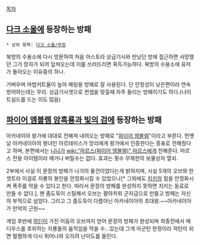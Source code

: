 [[목차]]
== [[다크 소울]]에 등장하는 방패 ==
 * 상위 항목: [[다크 소울/무장]]

북방의 수용소에 다시 방문하여 처음 아스토라 상급기사와 만났던 방에 접근하면 사망했던 그가 망자가 되어 덮쳐오는데 이를 쓰러뜨리면 획득가능하다. 북방의 수용소에 유저가 돌아오는 이유중의 하나.

가벼우며 마법커트율이 높아 패링용 방패로 잘 사용된다. 단 안정성이 낮은편이라 연속방어하는데는 무리. 상급기사셋으로 컨셉을 맞출때 자주 들리는 방패이기도 하다.(나이트실드를 드는 이도 많음)

== [[파이어 엠블렘 암흑룡과 빛의 검]]에 등장하는 방패 ==
아카네이아 왕가에 대대로 전해져 내려오는 방패로 "[[파이어 엠블렘]]"이라고 부른다. 먼옛날 아카네이아의 왕녀인 아르테미스가 앙리에게 왕가에서 인증한다는 증표로 전해줬다고 하며, 본편에서는 [[니나]]가 [[wiki:"마르스(파이어 엠블렘)" 마르스]]에게 전해준다. 마르스 전용 아이템이라 떼거나 버릴수는 없다. 효과는 횟수 무제한의 보물상자 열쇠.

2부에서 사실 이 문장의 방패가 나가의 물건이었다는게 밝혀지며, 사실 5개의 오브와 한셋트라 이걸로 지룡의 봉인을 안정화시킬 수 있었으나[* 그외에도 [[치키]]의 힘을 안정화시켜 폭주를 막을 수 있다고 한다. 따라서 문장의 방패를 완성하지 못하면 치키는 동료로 만들 수 없다.], 왠 좀도둑이 스틸해서 오브는 팔아치워 군자금으로 만들고 방패는 자신의 부적으로 삼았다. 그리고 그 좀도둑이 다름아닌 아카네이아의 초대왕.~~아카네이아가 만악의 근원~~

게임 후반에 [[하딘]]이 가진 어둠의 오브까지 얻어 문장의 방패가 완성되며 최종전에서 메디우스를 호위하는 지룡들의 움직임을 막을 수...있는데 그게 아군턴 한정이라 적턴이 되면 멀쩡하게 다시 튀어나와 오히려 난이도를 올린다.


